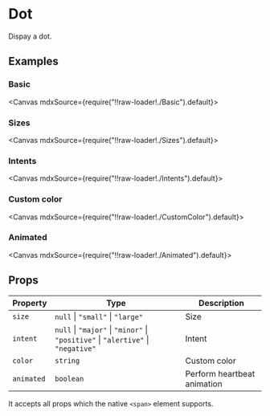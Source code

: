 
<Meta title="Views/Dot" />

# Dot

Dispay a dot.

## Examples

### Basic

<Canvas mdxSource={require("!!raw-loader!./Basic").default}>
  <Story id="examples-dot--basic" />
</Canvas>

### Sizes

<Canvas mdxSource={require("!!raw-loader!./Sizes").default}>
  <Story id="examples-dot--sizes" />
</Canvas>

### Intents

<Canvas mdxSource={require("!!raw-loader!./Intents").default}>
  <Story id="examples-dot--intents" />
</Canvas>

### Custom color

<Canvas mdxSource={require("!!raw-loader!./CustomColor").default}>
  <Story id="examples-dot--custom-color" />
</Canvas>

### Animated

<Canvas mdxSource={require("!!raw-loader!./Animated").default}>
  <Story id="examples-dot--animated" />
</Canvas>

## Props

| Property   | Type                                                                             | Description                 |
| ---------- | -------------------------------------------------------------------------------- | --------------------------- |
| `size`     | `null` \| `"small"` \| `"large"`                                                 | Size                        |
| `intent`   | `null` \| `"major"` \| `"minor"` \| `"positive"` \| `"alertive"` \| `"negative"` | Intent                      |
| `color`    | `string`                                                                         | Custom color                |
| `animated` | `boolean`                                                                        | Perform heartbeat animation |

It accepts all props which the native `<span>` element supports.
